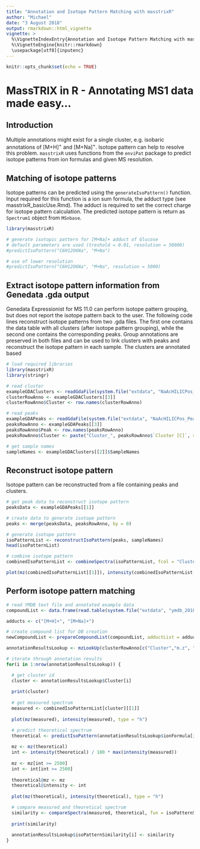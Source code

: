 ```yaml
---
title: "Annotation and Isotope Pattern Matching with masstrixR"
author: "Michael"
date: "3 August 2018"
output: rmarkdown::html_vignette
vignette: >
  %\VignetteIndexEntry{Annotation and Isotope Pattern Matching with masstrixR}
  %\VignetteEngine{knitr::rmarkdown}
  \usepackage[utf8]{inputenc}
---
```


```r
knitr::opts_chunk$set(echo = TRUE)
```

# MassTRIX in R - Annotating MS1 data made easy...

## Introduction

Multiple annotations might exist for a single cluster, e.g. isobaric annotations of [M+H]^+^ and [M+Na]^+^. Isotope pattern can help to resolve this problem. <code>masstrixR</code> uses functions from the <code>enviPat</code> package to predict isotope patterns from ion formulas and given MS resolution.

## Matching of isotope patterns

Isotope patterns can be predicted using the <code>generateIsoPattern()</code> function. Input required for this function is a ion sum formula, the adduct type (see masstrixR_basicUse.Rmd). The adduct is required to set the correct charge for isotope pattern calculation. The predicted isotope pattern is return as <code>Spectrum1</code> object from <code>MSnbase</code>.

```r
library(masstrixR)

# generate isotopic pattern for [M+Na]+ adduct of Glucose
# default parameters are used (treshold = 0.01, resolution = 50000)
#predictIsoPattern("C6H12O6Na", "M+Na")

# use of lower resolution
#predictIsoPattern("C6H12O6Na", "M+Na", resolution = 5000)
```

## Extract isotope pattern information from Genedata .gda output

Genedata Expressionist for MS 11.0 can perform isotope pattern grouping, but does not report the isotope pattern back to the user. The following code lines reconstruct isotope patterns from two .gda files. The first one contains the data table with all clusters (after isotope pattern grouping), while the second one contains the corresponding peaks. Group annotations are preserved in both files and can be used to link clusters with peaks and reconstruct the isotope pattern in each sample. The clusters are annotated based 

```r
# load required libraries
library(masstrixR)
library(stringr)

# read cluster
exampleGDAClusters <- readGdaFile(system.file("extdata", "NaAcHILICPos_Cluster.gda", package = 'masstrixR'))
clusterRowAnno <- exampleGDAClusters[[3]]
clusterRowAnno$Cluster <- row.names(clusterRowAnno)

# read peaks
exampleGDAPeaks <- readGdaFile(system.file("extdata", "NaAcHILICPos_Peaks.gda", package = 'masstrixR'))
peaksRowAnno <- exampleGDAPeaks[[3]]
peaksRowAnno$Peak <- row.names(peaksRowAnno)
peaksRowAnno$Cluster <- paste("Cluster_", peaksRowAnno$`Cluster [C]`, sep = "")

# get sample names
sampleNames <- exampleGDAClusters[[2]]$SampleNames

```

## Reconstruct isotope pattern

Isotope pattern can be reconstructed from a file containing peaks and clusters.

```r
# get peak data to reconstruct isotope pattern
peaksData <- exampleGDAPeaks[[1]]

# create data to generate isotope pattern
peaks <- merge(peaksData, peaksRowAnno, by = 0)

# generate isotope pattern
isoPatternList <- reconstructIsoPattern(peaks, sampleNames)
head(isoPatternList)

# combine isotope pattern
combinedIsoPatternList <- combineSpectra(isoPatternList, fcol = "Cluster", mzd = 0.005, fun = consensusSpectrum)

plot(mz(combinedIsoPatternList[[1]]), intensity(combinedIsoPatternList[[1]]), type = "h")
```


## Perform isotope pattern matching


```r
# read YMDB text file and annotated example data
compoundList <- data.frame(read.table(system.file("extdata", "ymdb_20180731.txt", package = 'masstrixR'), sep = "\t", header = T, stringsAsFactors = F, comment.char = ""))

adducts <- c("[M+H]+", "[M+Na]+")

# create compound list for DB creation
newCompoundList <- prepareCompoundList(compoundList, adductList = adducts, rt = FALSE, ccs = FALSE, extId = FALSE)

annotationResultsLookup <- mzLookUp(clusterRowAnno[c("Cluster","m.z", "RT")], newCompoundList, mzTol = 0.005, mzTolType = "abs")
```



```r
# iterate through annotation results
for(i in 1:nrow(annotationResultsLookup)) {

  # get cluster id
  cluster <- annotationResultsLookup$Cluster[i]
  
  print(cluster)
  
  # get measured spectrum
  measured <- combinedIsoPatternList[cluster][[1]]
  
  plot(mz(measured), intensity(measured), type = "h")

  # predict theoretical spectrum
  theoretical <- predictIsoPattern(annotationResultsLookup$ionFormula[i], 1, treshold = 0.01, resolution = 15000, plotit = FALSE)
  
  mz <- mz(theoretical)
  int <- intensity(theoretical) / 100 * max(intensity(measured))
  
  mz <- mz[int >= 2500]
  int <- int[int >= 2500]
  
  theoretical@mz <- mz
  theoretical@intensity <- int
  
  plot(mz(theoretical), intensity(theoretical), type = "h")

  # compare measured and theoretical spectrum
  similarity <- compareSpectra(measured, theoretical, fun = isoPatternSimilarity, mzTol = 0.005)
  
  print(similarity)
  
  annotationResultsLookup$isoPatternSimilarity[i] <- similarity
}


```
